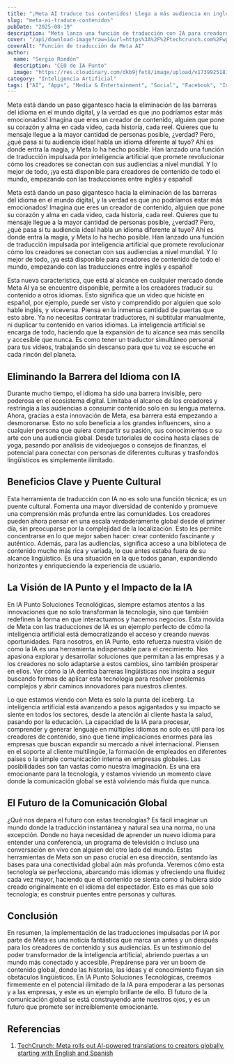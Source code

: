 ```yaml
---
title: "¡Meta AI traduce tus contenidos! Llega a más audiencia en inglés y español."
slug: "meta-ai-traduce-contenidos"
pubDate: "2025-08-19"
description: "Meta lanza una función de traducción con IA para creadores de contenido, permitiendo la traducción de videos entre inglés y español y eliminando barreras de idioma para una audiencia global."
cover: "/api/download-image?raw=1&url=https%3A%2F%2Ftechcrunch.com%2Fwp-content%2Fuploads%2F2025%2F08%2Fmeta-ai-translation.webp"
coverAlt: "Función de traducción de Meta AI"
author:
  name: "Sergio Rondón"
  description: "CEO de IA Punto"
  image: "https://res.cloudinary.com/dkb9jfet8/image/upload/v1739925181/sergio_gdcaeh.png"
category: "Inteligencia Artificial"
tags: ["AI", "Apps", "Media & Entertainment", "Social", "Facebook", "Instagram", "Meta", "reels", "social media"]
---
```


Meta está dando un paso gigantesco hacia la eliminación de las barreras del idioma en el mundo digital, y la verdad es que ¡no podríamos estar más emocionados! Imagina que eres un creador de contenido, alguien que pone su corazón y alma en cada video, cada historia, cada reel. Quieres que tu mensaje llegue a la mayor cantidad de personas posible, ¿verdad? Pero, ¿qué pasa si tu audiencia ideal habla un idioma diferente al tuyo? Ahí es donde entra la magia, y Meta lo ha hecho posible. Han lanzado una función de traducción impulsada por inteligencia artificial que promete revolucionar cómo los creadores se conectan con sus audiencias a nivel mundial. Y lo mejor de todo, ¡ya está disponible para creadores de contenido de todo el mundo, empezando con las traducciones entre inglés y español!

Meta está dando un paso gigantesco hacia la eliminación de las barreras del idioma en el mundo digital, y la verdad es que ¡no podríamos estar más emocionados! Imagina que eres un creador de contenido, alguien que pone su corazón y alma en cada video, cada historia, cada reel. Quieres que tu mensaje llegue a la mayor cantidad de personas posible, ¿verdad? Pero, ¿qué pasa si tu audiencia ideal habla un idioma diferente al tuyo? Ahí es donde entra la magia, y Meta lo ha hecho posible. Han lanzado una función de traducción impulsada por inteligencia artificial que promete revolucionar cómo los creadores se conectan con sus audiencias a nivel mundial. Y lo mejor de todo, ¡ya está disponible para creadores de contenido de todo el mundo, empezando con las traducciones entre inglés y español!

Esta nueva característica, que está al alcance en cualquier mercado donde Meta AI ya se encuentre disponible, permite a los creadores traducir su contenido a otros idiomas. Esto significa que un video que hiciste en español, por ejemplo, puede ser visto y comprendido por alguien que solo hable inglés, y viceversa. Piensa en la inmensa cantidad de puertas que esto abre. Ya no necesitas contratar traductores, ni subtitular manualmente, ni duplicar tu contenido en varios idiomas. La inteligencia artificial se encarga de todo, haciendo que la expansión de tu alcance sea más sencilla y accesible que nunca. Es como tener un traductor simultáneo personal para tus videos, trabajando sin descanso para que tu voz se escuche en cada rincón del planeta.

<h2 id="eliminando-la-barrera-del-idioma-con-ia">Eliminando la Barrera del Idioma con IA</h2>

Durante mucho tiempo, el idioma ha sido una barrera invisible, pero poderosa en el ecosistema digital. Limitaba el alcance de los creadores y restringía a las audiencias a consumir contenido solo en su lengua materna. Ahora, gracias a esta innovación de Meta, esa barrera está empezando a desmoronarse. Esto no solo beneficia a los grandes influencers, sino a cualquier persona que quiera compartir su pasión, sus conocimientos o su arte con una audiencia global. Desde tutoriales de cocina hasta clases de yoga, pasando por análisis de videojuegos o consejos de finanzas, el potencial para conectar con personas de diferentes culturas y trasfondos lingüísticos es simplemente ilimitado.

<h2 id="beneficios-clave-y-puente-cultural">Beneficios Clave y Puente Cultural</h2>

Esta herramienta de traducción con IA no es solo una función técnica; es un puente cultural. Fomenta una mayor diversidad de contenido y promueve una comprensión más profunda entre las comunidades. Los creadores pueden ahora pensar en una escala verdaderamente global desde el primer día, sin preocuparse por la complejidad de la localización. Esto les permite concentrarse en lo que mejor saben hacer: crear contenido fascinante y auténtico. Además, para las audiencias, significa acceso a una biblioteca de contenido mucho más rica y variada, lo que antes estaba fuera de su alcance lingüístico. Es una situación en la que todos ganan, expandiendo horizontes y enriqueciendo la experiencia de usuario.

<h2 id="la-vision-de-ia-punto-y-el-impacto-de-la-ia">La Visión de IA Punto y el Impacto de la IA</h2>

En IA Punto Soluciones Tecnológicas, siempre estamos atentos a las innovaciones que no solo transforman la tecnología, sino que también redefinen la forma en que interactuamos y hacemos negocios. Esta movida de Meta con las traducciones de IA es un ejemplo perfecto de cómo la inteligencia artificial está democratizando el acceso y creando nuevas oportunidades. Para nosotros, en IA Punto, esto refuerza nuestra visión de cómo la IA es una herramienta indispensable para el crecimiento. Nos apasiona explorar y desarrollar soluciones que permitan a las empresas y a los creadores no solo adaptarse a estos cambios, sino también prosperar en ellos. Ver cómo la IA derriba barreras lingüísticas nos inspira a seguir buscando formas de aplicar esta tecnología para resolver problemas complejos y abrir caminos innovadores para nuestros clientes.

Lo que estamos viendo con Meta es solo la punta del iceberg. La inteligencia artificial está avanzando a pasos agigantados y su impacto se siente en todos los sectores, desde la atención al cliente hasta la salud, pasando por la educación. La capacidad de la IA para procesar, comprender y generar lenguaje en múltiples idiomas no solo es útil para los creadores de contenido, sino que tiene implicaciones enormes para las empresas que buscan expandir su mercado a nivel internacional. Piensen en el soporte al cliente multilingüe, la formación de empleados en diferentes países o la simple comunicación interna en empresas globales. Las posibilidades son tan vastas como nuestra imaginación. Es una era emocionante para la tecnología, y estamos viviendo un momento clave donde la comunicación global se está volviendo más fluida que nunca.

<h2 id="el-futuro-de-la-comunicacion-global">El Futuro de la Comunicación Global</h2>

¿Qué nos depara el futuro con estas tecnologías? Es fácil imaginar un mundo donde la traducción instantánea y natural sea una norma, no una excepción. Donde no haya necesidad de aprender un nuevo idioma para entender una conferencia, un programa de televisión o incluso una conversación en vivo con alguien del otro lado del mundo. Estas herramientas de Meta son un paso crucial en esa dirección, sentando las bases para una conectividad global aún más profunda. Veremos cómo esta tecnología se perfecciona, abarcando más idiomas y ofreciendo una fluidez cada vez mayor, haciendo que el contenido se sienta como si hubiera sido creado originalmente en el idioma del espectador. Esto es más que solo tecnología; es construir puentes entre personas y culturas.

<h2 id="conclusion">Conclusión</h2>

En resumen, la implementación de las traducciones impulsadas por IA por parte de Meta es una noticia fantástica que marca un antes y un después para los creadores de contenido y sus audiencias. Es un testimonio del poder transformador de la inteligencia artificial, abriendo puertas a un mundo más conectado y accesible. Prepárense para ver un boom de contenido global, donde las historias, las ideas y el conocimiento fluyan sin obstáculos lingüísticos. En IA Punto Soluciones Tecnológicas, creemos firmemente en el potencial ilimitado de la IA para empoderar a las personas y a las empresas, y este es un ejemplo brillante de ello. El futuro de la comunicación global se está construyendo ante nuestros ojos, y es un futuro que promete ser increíblemente emocionante.

<h2 id="referencias">Referencias</h2>

1.  <a href="https://techcrunch.com/2025/08/19/meta-rolls-out-ai-powered-translations-to-creators-globally-starting-with-english-and-spanish/" target="_blank" rel="noopener noreferrer">TechCrunch: Meta rolls out AI-powered translations to creators globally, starting with English and Spanish</a>